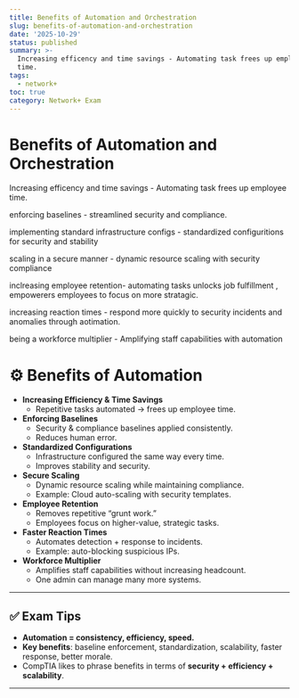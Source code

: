 ```yaml
---
title: Benefits of Automation and Orchestration
slug: benefits-of-automation-and-orchestration
date: '2025-10-29'
status: published
summary: >-
  Increasing efficency and time savings - Automating task frees up employee
  time.
tags:
  - network+
toc: true
category: Network+ Exam
---
```


# Benefits of Automation and Orchestration

Increasing efficency and time savings - Automating task frees up employee time. 

enforcing baselines - streamlined security and compliance. 

implementing standard infrastructure configs - standardized configuritions for security and stability 

scaling in a secure manner - dynamic resource scaling with security compliance

inclreasing employee retention- automating tasks unlocks job fulfillment , empowerers employees to focus on more stratagic.  

increasing reaction times - respond more quickly to security incidents and anomalies through aotimation. 

being a workforce multiplier - Amplifying staff capabilities with automation

# ⚙️ Benefits of Automation

- **Increasing Efficiency & Time Savings**
    - Repetitive tasks automated → frees up employee time.
- **Enforcing Baselines**
    - Security & compliance baselines applied consistently.
    - Reduces human error.
- **Standardized Configurations**
    - Infrastructure configured the same way every time.
    - Improves stability and security.
- **Secure Scaling**
    - Dynamic resource scaling while maintaining compliance.
    - Example: Cloud auto-scaling with security templates.
- **Employee Retention**
    - Removes repetitive “grunt work.”
    - Employees focus on higher-value, strategic tasks.
- **Faster Reaction Times**
    - Automates detection + response to incidents.
    - Example: auto-blocking suspicious IPs.
- **Workforce Multiplier**
    - Amplifies staff capabilities without increasing headcount.
    - One admin can manage many more systems.

---

## ✅ Exam Tips

- **Automation = consistency, efficiency, speed.**
- **Key benefits**: baseline enforcement, standardization, scalability, faster response, better morale.
- CompTIA likes to phrase benefits in terms of **security + efficiency + scalability**.

---
